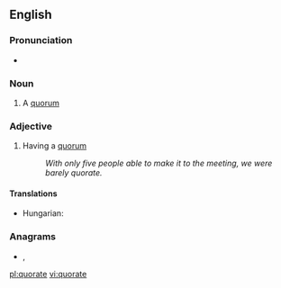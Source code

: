 ==English==

===Pronunciation===
* {{a|UK}} {{IPA|/ˈkwɔː(ɹ).ət/|lang=en}}

===Noun===
{{en-noun}}

# A [[quorum]]

===Adjective===
{{en-adj|-}}

# Having a [[quorum]]
#: ''With only five people able to make it to the meeting, we were barely quorate.''

====Translations====
{{trans-top|having a quorum}}
* Hungarian: {{t+|hu|határozatképes}}
{{trans-mid}}
{{trans-bottom}}

===Anagrams===
* {{l|en|equator}}, {{l|en|Equator}}

[[pl:quorate]]
[[vi:quorate]]